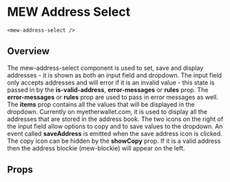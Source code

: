 
# MEW Address Select

`<mew-address-select />`

## Overview

The mew-address-select component is used to set, save and display addresses - it is shown as both an input field and dropdown. The input field only accepts addresses and will error if it is an invalid value -
this state is passed in by the **is-valid-address**, **error-messages** or **rules** prop. The **error-messages** or **rules** prop are used to pass in error messages as well. The **items** prop contains all the values that will be displayed in the dropdown.
Currently on myetherwallet.com, it is used to display all the addresses that are stored in the address book.
The two icons on the right of the input field allow options to copy and to save values to the dropdown. An event called **saveAddress** is emitted when the save address icon is clicked. The copy icon can be hidden by the **showCopy** prop.
If it is a valid address then the address blockie (mew-blockie) will appear on the left.

## Props

<Props of={MewAddressSelect} />
<Preview>
  <Story id='mewaddressselect--mew-address-select' />
</Preview>

